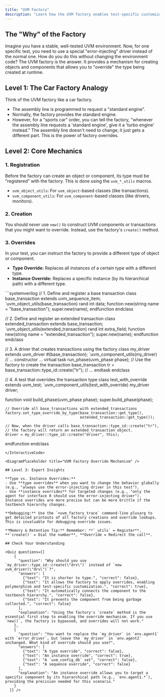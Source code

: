 ```yaml
---
title: "UVM Factory"
description: "Learn how the UVM factory enables test-specific customization and replacement of components and objects without modifying the original testbench code."
---
```



## The "Why" of the Factory

Imagine you have a stable, well-tested UVM environment. Now, for one specific test, you need to use a special "error-injecting" driver instead of the normal one. How do you do this without changing the environment code? The UVM factory is the answer. It provides a mechanism for creating objects and components that allows you to "override" the type being created at runtime.

## Level 1: The Car Factory Analogy

Think of the UVM factory like a car factory.
- The assembly line is programmed to request a "standard engine".
- Normally, the factory provides the standard engine.
- However, for a "sports car" order, you can tell the factory, "whenever the assembly line requests a 'standard engine', give it a 'turbo engine' instead."
The assembly line doesn't need to change; it just gets a different part. This is the power of factory overrides.

## Level 2: Core Mechanics

### 1. Registration

Before the factory can create an object or component, its type must be "registered" with the factory. This is done using the `uvm_*_utils` macros.

- `uvm_object_utils`: For `uvm_object`-based classes (like transactions).
- `uvm_component_utils`: For `uvm_component`-based classes (like drivers, monitors).

### 2. Creation

You should *never* use `new()` to construct UVM components or transactions that you might want to override. Instead, use the factory's `create()` method.

### 3. Overrides

In your test, you can instruct the factory to provide a different type of object or component.

- **Type Override:** Replaces all instances of a certain type with a different type.
- **Instance Override:** Replaces a specific instance (by its hierarchical path) with a different type.

<InteractiveCode>
```systemverilog
// 1. Define and register a base transaction
class base_transaction extends uvm_sequence_item;
  `uvm_object_utils(base_transaction)
  rand int data;
  function new(string name = "base_transaction"); super.new(name); endfunction
endclass

// 2. Define and register an extended transaction
class extended_transaction extends base_transaction;
  `uvm_object_utils(extended_transaction)
  rand int extra_field;
  function new(string name = "extended_transaction"); super.new(name); endfunction
endclass

// 3. A driver that creates transactions using the factory
class my_driver extends uvm_driver #(base_transaction);
  `uvm_component_utils(my_driver)
  // ... constructor ...
  virtual task run_phase(uvm_phase phase);
    // Use the factory to create the transaction
    base_transaction tr = base_transaction::type_id::create("tr");
    // ...
  endtask
endclass

// 4. A test that overrides the transaction type
class test_with_override extends uvm_test;
  `uvm_component_utils(test_with_override)
  my_driver driver;

  function void build_phase(uvm_phase phase);
    super.build_phase(phase);

    // Override all base_transactions with extended_transactions
    factory.set_type_override_by_type(base_transaction::get_type(),
                                      extended_transaction::get_type());

    // Now, when the driver calls base_transaction::type_id::create("tr"),
    // the factory will return an extended_transaction object.
    driver = my_driver::type_id::create("driver", this);
  endfunction
endclass
```
</InteractiveCode>

<DiagramPlaceholder title="UVM Factory Override Mechanism" />

## Level 3: Expert Insights

**Type vs. Instance Overrides:**
- Use **type overrides** when you want to change the behavior globally (e.g., "always use the error-injecting driver in this test").
- Use **instance overrides** for targeted changes (e.g., "only the agent for interface 0 should use the error-injecting driver"). Instance overrides are more precise but can be more brittle if the testbench hierarchy changes.

**Debugging:** Use the `+uvm_factory_trace` command-line plusarg to get detailed printouts of all factory creations and override lookups. This is invaluable for debugging override issues.

**Memory & Retention Tip:** Remember: **`_utils` = Register**, **`create()` = Dial the number**, **Override = Redirect the call**.

## Check Your Understanding

<Quiz questions={[
    {
      "question": "Why should you use `my_driver::type_id::create(\"drv\")` instead of `new uvm_driver(\"drv\")`?",
      "answers": [
        {"text": "It is shorter to type.", "correct": false},
        {"text": "It allows the factory to apply overrides, enabling polymorphism and test-specific customization.", "correct": true},
        {"text": "It automatically connects the component to the testbench hierarchy.", "correct": false},
        {"text": "It prevents the component from being garbage collected.", "correct": false}
      ],
      "explanation": "Using the factory's `create` method is the essential first step to enabling the override mechanism. If you use `new()`, the factory is bypassed, and overrides will not work."
    },
    {
      "question": "You want to replace the `my_driver` in `env.agent1` with `error_driver`, but leave the `my_driver` in `env.agent2` unchanged. What kind of override should you use?",
      "answers": [
        {"text": "A type override", "correct": false},
        {"text": "An instance override", "correct": true},
        {"text": "A `uvm_config_db` set", "correct": false},
        {"text": "A sequence override", "correct": false}
      ],
      "explanation": "An instance override allows you to target a specific component by its hierarchical path (e.g., `env.agent1.*`), providing the precision needed for this scenario."
    }
  ]} />
